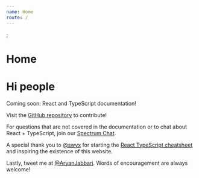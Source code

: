 ```yaml
---
name: Home
route: /
---
```


<SEO title="Home" />;

# Home

# Hi people

Coming soon: React and TypeScript documentation!

<MailingListForm />

Visit the [GitHub repository](https://github.com/AryanJ-NYC/reactandtypescript.dev) to contribute!

For questions that are not covered in the documentation or to chat about React + TypeScript, join our [Spectrum Chat](https://spectrum.chat/react-and-typescript).

A special thank you to [@swyx](https://twitter.com/swyx) for starting the [React TypeScript cheatsheet](https://github.com/typescript-cheatsheets/react-typescript-cheatsheet) and inspiring the existence of this website.

Lastly, tweet me at [@AryanJabbari](https://twitter.com/AryanJabbari). Words of encouragement are always welcome!
